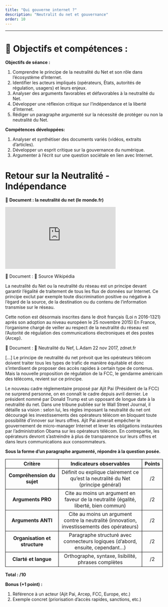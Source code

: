 ```yaml
---
title: "Qui gouverne internet ?"
description: "Neutralit du net et gouvernance"
order: 10
---
```


---

# 🔑  Objectifs  et compétences :

**Objectifs de séance :**

::: {.competence}
1. Comprendre le principe de la neutralité du Net et son rôle dans l’écosystème d’Internet.
2. Identifier les acteurs impliqués (opérateurs, États, autorités de régulation, usagers) et leurs enjeux.
3. Analyser des arguments favorables et défavorables à la neutralité du Net.
4. Développer une réflexion critique sur l’indépendance et la liberté d’Internet.
5. Rédiger un paragraphe argumenté sur la nécessité de protéger ou non la neutralité du Net.
:::

**Compétences développées:**

::: {.competence}
1. Analyser et synthétiser des documents variés (vidéos, extraits d’articles).
2. Développer un esprit critique sur la gouvernance du numérique.
3. Argumenter à l’écrit sur une question sociétale en lien avec Internet.
:::

# Retour sur la Neutralité - Indépendance

📘 **Document : la neutralité du net (le monde.fr)**

  <iframe src="https://www.yout-ube.com/embed/watch?v=A3dElmSY8q4" allowfullscreen style="width:70%;aspect-ratio:16/9;border:0;"></iframe>



::: {.boitedoc}
<div class="titre">📘 Document  : 📘 Source Wikipédia</div>
<div class="contenu">
La neutralité du Net ou la neutralité du réseau est un principe devant garantir l'égalité de traitement de tous les flux de données sur Internet. Ce principe exclut par exemple toute discrimination positive ou négative à l'égard de la source, de la destination ou du contenu de l'information transmise sur le réseau.

Cette notion est désormais inscrites dans le droit français (Loi  n 2016-1321) après son adoption au niveau européen le 25 novembre 2015)
En France, l'organisme chargé de veiller au respect de la neutralité du réseau est l'Autorité de régulation des communications électroniques et des postes (Arcep).
</div>
:::

::: {.boitedoc}
<div class="titre">📘 Document  : 📘 Neutralité du Nef, L.Adam 22 nov 2017, zdnet.fr</div>
<div class="contenu">
[...]
Le principe de neutralité du net prévoit que les opérateurs télécom doivent traiter tous les types de trafic de manière équitable et donc s'interdisent de proposer des \og  accès rapides \fg  à certain type de contenus. Mais la nouvelle proposition de régulation de la FCC, le gendarme américain des télécoms, revient sur ce principe.

Le nouveau cadre réglementaire proposé par Ajit Pai (Président de la FCC) ne surprend personne, on en connaît le cadre depuis avril dernier. Le président nommé par Donald Trump est un opposant de longue date à la neutralité du net. Dans une tribune publiée sur le Wall Street Journal, il détaille sa vision : selon lui, les règles imposant la neutralité du net ont découragé les investissements des opérateurs télécom en bloquant toute possibilité d'innover sur leurs offres. Ajit Pai aimerait \og empêcher le gouvernement de micro-manager Internet \fg et lever les obligations instaurées par l'administration Obama sur les opérateurs télécom. En contrepartie, les opérateurs devront s'astreindre à plus de transparence sur leurs offres et dans leurs communications aux consommateurs.
</div>
:::

**Sous la forme d'un paragraphe argumenté, répondre à la question posée.**

<table style="border-collapse: collapse; width: 100%; text-align: center;">
  <tr>
    <th style="border: 1px solid black; width: 7cm;">Critère</th>
    <th style="border: 1px solid black; width: 20cm;">Indicateurs observables</th>
    <th style="border: 1px solid black;">Points</th>
  </tr>
  <tr>
    <td style="border: 1px solid black;"><b>Compréhension du sujet</b></td>
    <td style="border: 1px solid black;">Définit ou explique clairement ce qu’est la neutralité du Net (principe général)</td>
    <td style="border: 1px solid black;">/2</td>
  </tr>
  <tr>
    <td style="border: 1px solid black;"><b>Arguments PRO</b></td>
    <td style="border: 1px solid black;">Cite au moins un argument en faveur de la neutralité (égalité, liberté, bien commun)</td>
    <td style="border: 1px solid black;">/2</td>
  </tr>
  <tr>
    <td style="border: 1px solid black;"><b>Arguments ANTI</b></td>
    <td style="border: 1px solid black;">Cite au moins un argument contre la neutralité (innovation, investissements des opérateurs)</td>
    <td style="border: 1px solid black;">/2</td>
  </tr>
  <tr>
    <td style="border: 1px solid black;"><b>Organisation et structure</b></td>
    <td style="border: 1px solid black;">Paragraphe structuré avec connecteurs logiques (d’abord, ensuite, cependant…)</td>
    <td style="border: 1px solid black;">/2</td>
  </tr>
  <tr>
    <td style="border: 1px solid black;"><b>Clarté et langue</b></td>
    <td style="border: 1px solid black;">Orthographe, syntaxe, lisibilité, phrases complètes</td>
    <td style="border: 1px solid black;">/2</td>
  </tr>
</table>

<p><b>Total : /10</b></p>

**Bonus (+1 point) :**

1. Référence à un acteur (Ajit Pai, Arcep, FCC, Europe, etc.)
2. Exemple concret (priorisation d’accès rapides, sanctions, etc.)
